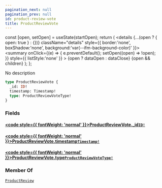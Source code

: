 ```yaml
---
pagination_next: null
pagination_prev: null
id: product-review-vote
title: ProductReviewVote
---
```









  const [open, setOpen] = useState(startOpen);
  return (
    <details {...(open ? { open: true } : {})} className="details" style={{ border:'none', boxShadow:'none', background:'var(--ifm-background-color)' }}>
      <summary
        onClick={(e) => {
          e.preventDefault();
          setOpen((open) => !open);
        }}
        style={{ listStyle:'none' }}
      >
      {open ? dataOpen : dataClose}
      </summary>
      {open && children}
    </details>
  );
};








No description


```graphql
type ProductReviewVote {
  _id: ID!
  timestamp: Timestamp!
  type: ProductReviewVoteType!
}
```




### Fields

#### [<code style={{ fontWeight: 'normal' }}>ProductReviewVote.<b>_id</b></code>](#)<Bullet />[`ID!`](/schema/types/scalars/id.mdx) <Badge class="badge badge--secondary" text="non-null"/> <Badge class="badge badge--secondary" text="scalar"/> 



#### [<code style={{ fontWeight: 'normal' }}>ProductReviewVote.<b>timestamp</b></code>](#)<Bullet />[`Timestamp!`](/schema/types/scalars/timestamp.mdx) <Badge class="badge badge--secondary" text="non-null"/> <Badge class="badge badge--secondary" text="scalar"/> 



#### [<code style={{ fontWeight: 'normal' }}>ProductReviewVote.<b>type</b></code>](#)<Bullet />[`ProductReviewVoteType!`](/schema/types/enums/product-review-vote-type.mdx) <Badge class="badge badge--secondary" text="non-null"/> <Badge class="badge badge--secondary" text="enum"/> 







### Member Of

[`ProductReview`](/schema/types/objects/product-review.mdx)  <Badge class="badge badge--secondary" text="object"/>

